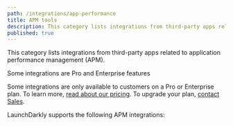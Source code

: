 ```yaml
---
path: /integrations/app-performance
title: APM tools
description: This category lists integrations from third-party apps related to application performance management (APM).
published: true
---
```


This category lists integrations from third-party apps related to application performance management (APM).

<Callout intent="primary">
<CalloutTitle>Some integrations are Pro and Enterprise features</CalloutTitle>
<CalloutDescription>

Some integrations are only available to customers on a Pro or Enterprise plan. To learn more, [read about our pricing](https://launchdarkly.com/pricing/). To upgrade your plan, [contact Sales](https://launchdarkly.com/contact-sales/).

</CalloutDescription>
</Callout>

LaunchDarkly supports the following APM integrations:

<ChildPageList path="/integrations/app-performance" />
